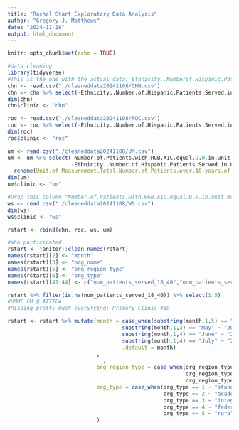 ```yaml
---
title: "Rachel Start Exploratory Data Analysis"
author: "Gregory J. Matthews"
date: "2024-11-18"
output: html_document
---
```


```r
knitr::opts_chunk$set(echo = TRUE)
```

```r
#data cleaning
library(tidyverse)
#This is the one with the actual data: Ethnicity..Numberof.Hispanic.Patient.Service.in.Unit.Month.Collected
chn <- read.csv("./cleaneddata20241108/CHN.csv")
chn <- chn %>% select(-Ethnicity..Number.of.Hispanic.Patients.Served.in.Unit.Month.Collected)
dim(chn)
chn$clinic <- "chn"

roc <- read.csv("./cleaneddata20241108/ROC.csv")
roc <- roc %>% select(-Ethnicity..Number.of.Hispanic.Patients.Served.in.Unit.Month.Collected)
dim(roc)
roc$clinic <- "roc"

um <- read.csv("./cleaneddata20241108/UM.csv")
um <- um %>% select(-Number.of.Patients.with.HGB.A1C.equal.9.0.in.unit.month.collected, 
                    -Ethnicity..Number.of.Hispanic.Patients.Served.in.Unit.Month.Collected) %>% 
  rename(Unit.of.Measurement.Total.Number.of.Patients.over.18.years.of.age.seen.month..Total.number.of.patients.seen.month..visits....telehealth.encounters...RN.Visits.Month.collected.for.the.6.months.collected...April.thru.September.2022...Sum.of.Column.U..V.and.W. = Unit.of.Measurement.Total.Number.of.Patients.over.18.years.of.age.seen.month..Total.number.of.patients.seen.month..visits....telehealth.encounters...RN.Visits.Month.collected.for.the.6.months.collected...April.thru.September.2022...Sum.of.Column.AB..AC..AD.)
dim(um)
um$clinic <- "um"

#Drop this column "Number.of.Patients.with.HGB.A1C.equal.9.0.in.unit.month.collected"  
ws <- read.csv("./cleaneddata20241108/WS.csv")
dim(ws)
ws$clinic <- "ws"

rstart <- rbind(chn, roc, ws, um)

#Who participated
rstart <- janitor::clean_names(rstart)
names(rstart)[2] <- "month"
names(rstart)[3] <- "org_name"
names(rstart)[5] <- "org_region_type"
names(rstart)[6] <- "org_type"
names(rstart)[41:44] <- c("num_patients_served_18_40","num_patients_served_41_65","num_patients_served_66_89","num_patients_served_90+")

rstart %>% filter(is.na(num_patients_served_18_40)) %>% select(1:5)
#UMMC FM @ ATTICA
#Missing pretty much everytying: Primary Clinic #18

rstart <- rstart %>% mutate(month = case_when(substring(month,1,5) == "April" ~ "2022-04-01",
                                    substring(month,1,3) == "May" ~ "2022-05-01",
                                    substring(month,1,4) == "June" ~ "2022-06-01",
                                    substring(month,1,4) == "July" ~ "2022-07-01",
                                    .default = month)
                            ,
                              ,
                            org_region_type = case_when(org_region_type == 1 ~ "rural",
                                                        org_region_type == 2 ~ "community",
                                                        org_region_type == 3 ~ "urban"),
                            org_type = case_when(org_type == 1 ~ "stand_alone",
                                                 org_type == 2 ~ "academic",
                                                 org_type == 3 ~ "integrated",
                                                 org_type == 4 ~ "federally_qualified",
                                                 org_type == 5 ~ "rural")
                            )

```